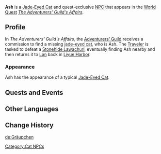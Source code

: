 {{Character Infobox
|type             = Quest NPC
|image            = Wildlife Jade-Eyed Cat Icon.png <!--NPC Ash.png-->
|region           = Liyue
|title            = Curious Cat
}}
'''Ash''' is a [[Jade-Eyed Cat]] and quest-exclusive [[NPC]] that appears in the [[World Quest]] ''[[The Adventurers' Guild's Affairs]]''.

==Profile==
In ''The Adventurers' Guild's Affairs'', the [[Adventurers' Guild]] receives a commission to find a missing [[Jade-Eyed Cat|jade-eyed cat]], who is Ash. The [[Traveler]] is tasked to defeat a [[Stonehide Lawachurl]], eventually finding Ash nearby and then returns it to [[Lan]] back in [[Liyue Harbor]].

===Appearance===
Ash has the appearance of a typical [[Jade-Eyed Cat]].

==Quests and Events==
{{Quests and Events}}

==Other Languages==
{{Other Languages
|en      = Ash
|zhs     = 灰灰
|zhs_rm  = Huīhuī
|zht     = 灰灰
|zht_rm  = Huīhuī
|zh_tl   = Gray-Gray
|zh_note = The word {{zh|灰|rm=huī}} can mean either "gray" or "{{w|ash}}." It is reduplicated here as a diminutive.
|ja      = 灰灰
|ja_rm   = Kaikai{{Assumed}}
|ja_tl   = Ash-Ash
|ko      = 그레이
|ko_rm   = Geurei
|ko_tl   = Gray
|es      = Huihui
|es_tl   = Gray-Gray
|es_lang = zh
|fr      = Grisounet
|fr_tl   = Little Gray
|fr_note = ''Grisounet'' is a diminutive form of ''gris'', meaning "gray."
|ru      = Дымок
|ru_tl   = Little Smoke Cloud
|th      = Ash
|vi      = Ash
|de      = Gräupchen
|de_tl   = Little Gray
|id      = Ash
|pt      = Ash
|tr      = Ash
|it      = Cenerino
|it_tl   = Ashy
}}

==Change History==
{{Change History|1.1}}

[[Category:Cat NPCs]]
[[de:Gräupchen]]